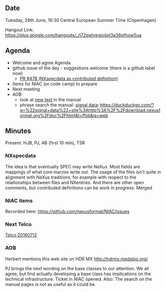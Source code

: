 ==Date==

Tuesday, 28th June, 16:30 Central European Summer Time (Copenhagen)

Hangout Link: https://plus.google.com/hangouts/_/j72qwlvegiojjpt3a36pfhow5ua

==Agenda==

* Welcome and agree Agenda
* github issue of the day - suggestions welcome (there is a github label now)
** [https://github.com/nexusformat/definitions/pull/478 PR #478 (NXspecdata as contributed definition)]
* items for NIAC (or code camp) to prepare
* Next meeting
* AOB
** look at [http://download.nexusformat.org/doc/html/classes/index.html new text] in the manual
** phrase search the manual: [https://duckduckgo.com/?q=%22signal+data%22+site%3Ahttp%3A%2F%2Fdownload.nexusformat.org%2Fdoc%2Fhtml&t=ffsb&ia=web signal data]: https://duckduckgo.com/?q=%22signal+data%22+site%3Ahttp%3A%2F%2Fdownload.nexusformat.org%2Fdoc%2Fhtml&t=ffsb&ia=web

==Minutes==

Present: HJB, PJ, AB (first 10 min), TSR

=== NXspecdata ===

The idea is that eventually SPEC may write NeXus. Most fields are mappings of what core macros write out.
The usage of the files isn't quite in alignment with NeXus traditions, for example with respect to the relationships between files and NXentries. And there are other open comments, but contributed definitions can be work in progress. Merged 

=== NIAC items ===

Recorded here: https://github.com/nexusformat/NIAC/issues

=== Next Telco ===
[[Telco 20160712]]

=== AOB ===

Herbert mentions this web site on HDR MX http://hdrmx.medsbio.org/

PJ brings the next wording on the base classes to our attention. We all agree, but find actually developing a base class has implications on the technical infrastructure. Ticket in NIAC opened. Also: The search on the manual pages is not as useful as it could be.